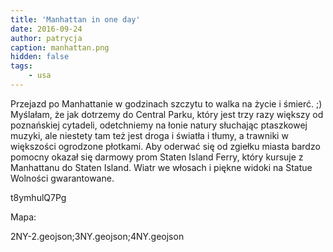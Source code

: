 ```yaml
---
title: 'Manhattan in one day'
date: 2016-09-24
author: patrycja
caption: manhattan.png
hidden: false
tags: 
    - usa
---
```



Przejazd po Manhattanie w godzinach szczytu to walka na życie i śmierć. ;) Myślałam, że jak dotrzemy do Central Parku, który jest trzy razy większy od poznańskiej cytadeli, odetchniemy na łonie natury słuchając ptaszkowej muzyki, ale niestety tam też jest droga i światła i tłumy, a trawniki w większości ogrodzone płotkami. Aby oderwać się od zgiełku miasta bardzo pomocny okazał się darmowy prom Staten Island Ferry, który kursuje z Manhattanu do Staten Island. Wiatr we włosach i piękne widoki na Statue Wolności gwarantowane. 

<youtube>t8ymhulQ7Pg</youtube>

Mapa:

<gpx>2NY-2.geojson;3NY.geojson;4NY.geojson</gpx>